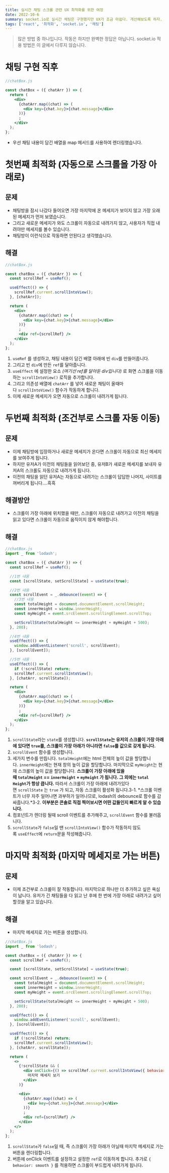 ```yaml
---
title: 실시간 채팅 스크롤 관련 UX 최적화를 위한 여정
date: 2022-10-6
summary: socket.io로 실시간 채팅은 구현했지만 UX가 조금 아쉽다. 개선해보도록 하자.
tags: ['react', '최적화', 'socket.io', '채팅']
---
```


> 많은 방법 중 하나입니다. 작동은 하지만 완벽한 정답은 아닙니다.
> socket.io 적용 방법은 이 글에서 다루지 않습니다.

# 채팅 구현 직후

```jsx
//chatBox.js

const chatBox = ({ chatArr }) => {
  return (
    <div>
      {chatArr.map((chat) => (
        <div key={chat.key}>{chat.message}</div>
      ))}
      ;
    </div>
  );
};
```

- 우선 채팅 내용이 담긴 배열을 map 메서드를 사용하여 렌더링했습니다.

# 첫번째 최적화 (자동으로 스크롤을 가장 아래로)

## 문제

- 채팅방을 잠시 나갔다 들어오면 가장 마지막에 온 메세지가 보이지 않고 가장 오래된 메세지가 먼저 보였습니다.
- 그리고 새로운 메세지가 와도 스크롤이 자동으로 내려가지 않고, 사용자가 직접 내려야만 메세지를 볼수 있습니다.
- 채팅방이 이런식으로 작동하면 안된다고 생각했습니다.

## 해결

```jsx
//chatBox.js

const chatBox = ({ chatArr }) => {
  const scrollRef = useRef();

  useEffect(() => {
    scrollRef.current.scrollIntoView();
  }, [chatArr]);

  return (
    <div>
      {chatArr.map((chat) => (
        <div key={chat.key}>{chat.message}</div>
      ))}
      ;
      <div ref={scrollRef} />
    </div>
  );
};
```

1. `useRef` 를 생성하고, 채팅 내용이 담긴 배열 아래에 빈 `div`를 만들어줍니다.
2. 그리고 빈 `div`에 만든 `ref`를 달아줍니다.
3. `useEffect` 에 설정한 요소 *(여기선 ref를 달아둔 div입니다)* 로 화면 스크롤을 이동하는 `scrollIntoView()` 로직을 추가합니다.
4. 그리고 의존성 배열에 `chatArr` 를 넣어 새로운 채팅이 올때마다 `scrollIntoView()` 함수가 작동하게 합니다.
5. 이제 새로운 메세지가 오면 자동으로 스크롤이 내려가게 됩니다.

# 두번째 최적화 (조건부로 스크롤 자동 이동)

## 문제

- 이제 채팅방에 입장하거나 새로운 메세지가 온다면 스크롤이 자동으로 최신 메세지를 보여주게 됩니다.
- 하지만 유저A가 이전의 채팅들을 읽어보던 중, 유저B가 새로운 메세지를 보내자 유저A의 스크롤도 자동으로 내려가게 됩니다.
- 이전의 채팅을 읽던 유저A는 자동으로 내려가는 스크롤이 답답한 나머지, 사이트를 꺼버리게 됩니다....흑흑

## 해결방안

- 스크롤이 가장 아래에 위치했을 때만, 스크롤이 자동으로 내려가고 이전의 채팅을 읽고 있다면 스크롤이 자동으로 움직이지 않게 해야합니다.

## 해결

```jsx
//chatBox.js
import _ from 'lodash';

const chatBox = ({ chatArr }) => {
  const scrollRef = useRef();

  //1번 내용
  const [scrollState, setScrollState] = useState(true);

  //2번 내용
  const scrollEvent = _.debounce((event) => {
    //3번 내용
    const totalHeight = document.documentElement.scrollHeight;
    const innerHeight = window.innerHeight;
    const myHeight = event.srcElement.scrollingElement.scrollTop;

    setScrollState(totalHeight <= innerHeight + myHeight + 500);
  }, 200);

  //4번 내용
  useEffect(() => {
    window.addEventListener('scroll', scrollEvent);
  }, [scrollEvent]);

  //5번 내용
  useEffect(() => {
    if (!scrollState) return;
    scrollRef.current.scrollIntoView();
  }, [chatArr, scrollState]);

  return (
    <div>
      {chatArr.map((chat) => (
        <div key={chat.key}>{chat.message}</div>
      ))}
      ;
      <div ref={scrollRef} />
    </div>
  );
};
```

1. `scrollState`라는 `state`를 생성합니다. **`scrollState`는 유저의 스크롤이 가장 아래에 있다면 `true`를, 스크롤이 가장 아래가 아니라면 `false`를 값으로 갖게 됩니다.**
2. `scrollEvent` 함수를 생성합니다.
3. 세가지 변수를 만듭니다. `totalHeight`에는 html 전체의 높이 값을 할당합니다. `innerHeight`에는 현재 창의 높이 값을 할당합니다. 마지막으로 `myHeight`는 현재 스크롤의 높이 값을 할당합니다. **스크롤이 가장 아래에 있을 때 `totalHeight` == `innerHeight` + `myHeight` 가 됩니다. 그 외에는 `total Height`가 항상 큽니다.** 따라서 스크롤이 가장 아래에 내려가있다면 `scrollState` 는 `true` 가 되고, 자동 스크롤이 활성화 됩니다.3-1. *스크롤 이벤트가 너무 자주 일어나면 과부하가 일어나므로, lodash의 debounce로 함수를 감싸줍니다.*3-2. **이부분은 콘솔로 직접 찍어보시면 어떤 값들인지 빠르게 알 수 있습니다.**
4. 컴포넌트가 렌더링 될때 scroll 이벤트를 추가해주고, `scrollEvent` 함수를 불러옵니다.
5. `scrollState`가 `false`일 땐 `scrollIntoView()` 함수가 작동하지 않도록 `useEffect`에 `return`문을 작성해줍니다.

# 마지막 최적화 (마지막 메세지로 가는 버튼)

## 문제

- 이제 조건부로 스크롤이 잘 작동합니다. 마지막으로 하나만 더 추가하고 싶은 욕심이 납니다. 유저가 긴 채팅들을 다 읽고 난 후에 한 번에 가장 아래로 내려가고 싶어할것을 알고 있습니다.

## 해결

- 마지막 메세지로 가는 버튼을 생성합니다.

```jsx
//chatBox.js
import _ from 'lodash';

const chatBox = ({ chatArr }) => {
  const scrollRef = useRef();

  const [scrollState, setScrollState] = useState(true);

  const scrollEvent = _.debounce((event) => {
    const totalHeight = document.documentElement.scrollHeight;
    const innerHeight = window.innerHeight;
    const myHeight = event.srcElement.scrollingElement.scrollTop;

    setScrollState(totalHeight <= innerHeight + myHeight + 500);
  }, 200);

  useEffect(() => {
    window.addEventListener('scroll', scrollEvent);
  }, [scrollEvent]);

  useEffect(() => {
    if (!scrollState) return;
    scrollRef.current.scrollIntoView();
  }, [chatArr, scrollState]);

  return (
    <>
      {!scrollState && (
        <div onClick={() => scrollRef.current.scrollIntoView({ behavior: 'smooth' })}>
          마지막 메세지 보기
        </div>
      )}

      <div>
        {chatArr.map((chat) => (
          <div key={chat.key}>{chat.message}</div>
        ))}
        ;
        <div ref={scrollRef} />
      </div>
    </>
  );
};
```

1. `scrollState`가 `false`일 때, 즉 스크롤이 가장 아래가 아닐때 마지막 메세지로 가는 버튼을 렌더링합니다.
2. 버튼에 onClick 이벤트를 설정하고 설정한 `ref`로 이동하게 합니다. 추가로 `{ behavior: smooth }` 를 적용하면 스크롤이 부드럽게 내려가게 됩니다.
